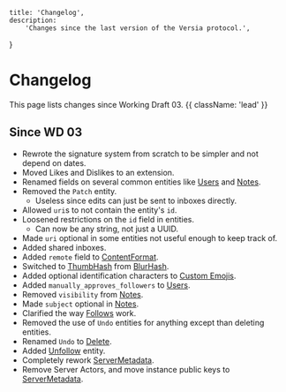     title: 'Changelog',
    description:
        'Changes since the last version of the Versia protocol.',
}

# Changelog

This page lists changes since Working Draft 03. {{ className: 'lead' }}

## Since WD 03

- Rewrote the signature system from scratch to be simpler and not depend on dates.
- Moved Likes and Dislikes to an extension.
- Renamed fields on several common entities like [Users](/entities/user) and [Notes](/entities/note).
- Removed the `Patch` entity.
  - Useless since edits can just be sent to inboxes directly.
- Allowed `uri`s to not contain the entity's `id`.
- Loosened restrictions on the `id` field in entities.
  - Can now be any string, not just a UUID.
- Made `uri` optional in some entities not useful enough to keep track of.
- Added shared inboxes.
- Added `remote` field to [ContentFormat](/structures/content-format).
- Switched to [ThumbHash](https://evanw.github.io/thumbhash/) from [BlurHash](https://blurha.sh/).
- Added optional identification characters to [Custom Emojis](/structures/emoji).
- Added `manually_approves_followers` to [Users](/entities/user).
- Removed `visibility` from [Notes](/entities/note).
- Made `subject` optional in [Notes](/entities/note).
- Clarified the way [Follows](/entities/follow) work.
- Removed the use of `Undo` entities for anything except than deleting entities.
- Renamed `Undo` to [Delete](/entities/delete).
- Added [Unfollow](/entities/unfollow) entity.
- Completely rework [ServerMetadata](/entities/server-metadata).
- Remove Server Actors, and move instance public keys to [ServerMetadata](/entities/server-metadata).